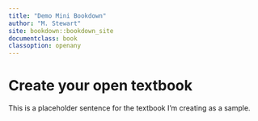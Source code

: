 ```yaml
---
title: "Demo Mini Bookdown"
author: "M. Stewart"
site: bookdown::bookdown_site
documentclass: book
classoption: openany
---
```


# Create your open textbook

This is a placeholder sentence for the textbook I'm creating as a sample.

